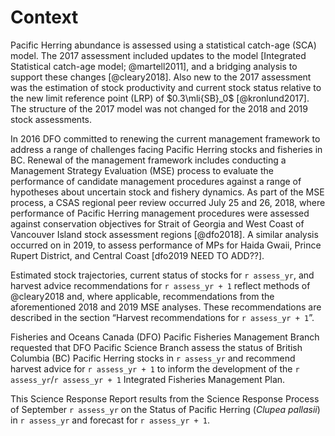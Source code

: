 # Context

Pacific Herring abundance is assessed using a statistical catch-age (SCA) model.
The 2017 assessment included updates to the model [Integrated Statistical catch-age model; @martell2011], and a bridging analysis to support these changes [@cleary2018]. Also new to the 2017 assessment was the estimation of stock productivity and current stock status relative to the new limit reference point (LRP) of $0.3\mli{SB}_0$ [@kronlund2017]. The structure of the 2017 model was not changed for the 2018 and 2019 stock assessments.

In 2016 DFO committed to renewing the current management framework to address a range of challenges facing Pacific Herring stocks and fisheries in BC. Renewal of the management framework includes conducting a Management Strategy Evaluation (MSE) process to evaluate the performance of candidate management procedures against a range of hypotheses about uncertain stock and fishery dynamics. As part of the MSE process, a CSAS regional peer review occurred July 25 and 26, 2018, where performance of Pacific Herring management procedures were assessed against conservation objectives for Strait of Georgia and West Coast of Vancouver Island stock assessment regions [@dfo2018]. A similar analysis occurred on in 2019, to assess performance of MPs for Haida Gwaii, Prince Rupert District, and Central Coast [dfo2019 NEED TO ADD??].

Estimated stock trajectories, current status of stocks for `r assess_yr`, and harvest advice recommendations for `r assess_yr + 1` reflect methods of @cleary2018 and, where applicable, recommendations from the aforementioned 2018 and 2019 MSE analyses. These recommendations are described in the section “Harvest recommendations for `r assess_yr + 1`”. <!-- \nameref{secProjHarv}''.--> 

Fisheries and Oceans Canada (DFO) Pacific Fisheries Management Branch requested that DFO Pacific Science Branch assess the status of British Columbia (BC) Pacific Herring stocks in `r assess_yr` and recommend harvest advice for `r assess_yr + 1` to inform the development of the `r assess_yr`/`r assess_yr + 1` Integrated Fisheries Management Plan.

<!--  Mandatory last paragraph in this section -->
This Science Response Report results from the Science Response Process of September `r assess_yr` on the Status of Pacific Herring (*Clupea pallasii*) in `r assess_yr` and forecast for `r assess_yr + 1`.

